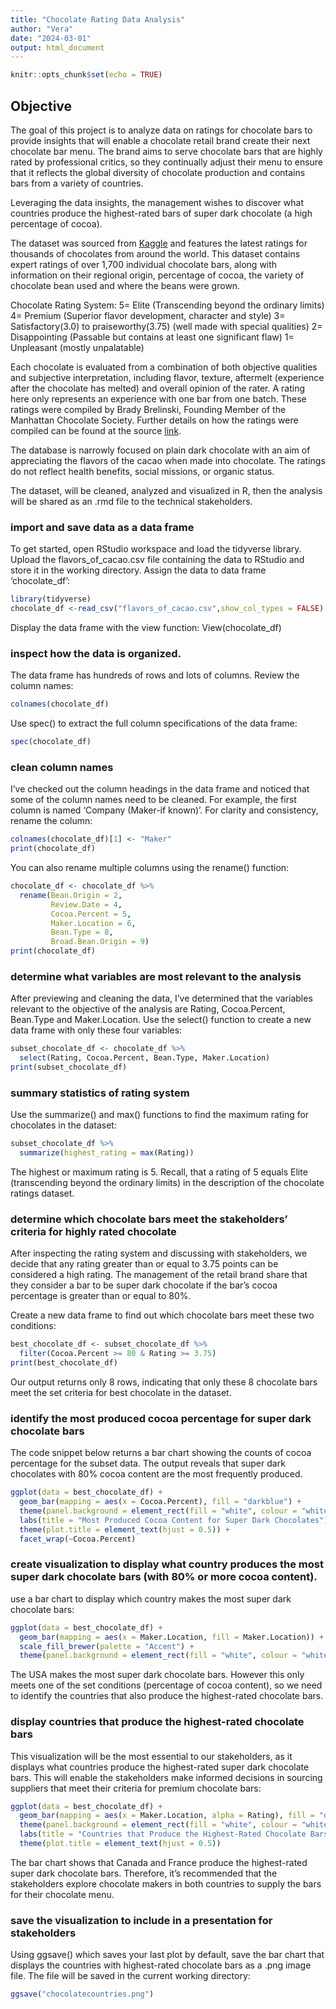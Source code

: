 ```yaml
---
title: "Chocolate Rating Data Analysis"
author: "Vera"
date: "2024-03-01"
output: html_document
---
```


```r
knitr::opts_chunk$set(echo = TRUE)
```

## Objective
The goal of this project is to analyze data on ratings for chocolate bars to provide insights that will enable a chocolate retail brand create their next chocolate bar menu. The brand aims to serve chocolate bars that are highly rated by professional critics, so they continually adjust their menu to ensure that it reflects the global diversity of chocolate production and contains bars from a variety of countries.

Leveraging the data insights, the management wishes to discover what countries produce the highest-rated bars of super dark chocolate (a high percentage of cocoa).

The dataset was sourced from [Kaggle](https://www.kaggle.com/rtatman/chocolate-bar-ratings) and features the latest ratings for thousands of chocolates from around the world. This dataset contains expert ratings of over 1,700 individual chocolate bars, along with information on their regional origin, percentage of cocoa, the variety of chocolate bean used and where the beans were grown.

Chocolate Rating System:
5= Elite (Transcending beyond the ordinary limits)
4= Premium (Superior flavor development, character and style)
3= Satisfactory(3.0) to praiseworthy(3.75) (well made with special qualities)
2= Disappointing (Passable but contains at least one significant flaw)
1= Unpleasant (mostly unpalatable)

Each chocolate is evaluated from a combination of both objective qualities and subjective interpretation, including flavor, texture, aftermelt (experience after the chocolate has melted) and overall opinion of the rater. A rating here only represents an experience with one bar from one batch. 
These ratings were compiled by Brady Brelinski, Founding Member of the Manhattan Chocolate Society. Further details on how the ratings were compiled can be found at the source [link](https://www.kaggle.com/rtatman/chocolate-bar-ratings).

The database is narrowly focused on plain dark chocolate with an aim of appreciating the flavors of the cacao when made into chocolate. The ratings do not reflect health benefits, social missions, or organic status.

The dataset, will be cleaned, analyzed and visualized in R, then the analysis will be shared as an .rmd file to the technical stakeholders.


### import and save data as a data frame
To get started, open RStudio workspace and load the tidyverse library. Upload the flavors_of_cacao.csv file containing the data to RStudio and store it in the working directory. Assign the data to data frame 'chocolate_df':

```r
library(tidyverse)
chocolate_df <-read_csv("flavors_of_cacao.csv",show_col_types = FALSE)
```

Display the data frame with the view function:
View(chocolate_df)


###  inspect how the data is organized. 
The data frame has hundreds of rows and lots of columns. Review the column names:

```r
colnames(chocolate_df)
```

Use spec() to extract the full column specifications of the data frame:

```r
spec(chocolate_df)
```


### clean column names
I've checked out the column headings in the data frame and noticed that some of the column names need to be cleaned. For example, the first column is named 'Company \n(Maker-if known)'. For clarity and consistency, rename the column:


```r
colnames(chocolate_df)[1] <- "Maker"
print(chocolate_df)
```


You can also rename multiple columns using the rename() function:


```r
chocolate_df <- chocolate_df %>%
  rename(Bean.Origin = 2,
         Review.Date = 4,
         Cocoa.Percent = 5,
         Maker.Location = 6,
         Bean.Type = 8,
         Broad.Bean.Origin = 9)
print(chocolate_df)
```


### determine what variables are most relevant to the analysis
After previewing and cleaning the data, I've determined that the variables relevant to the objective of the analysis are Rating, Cocoa.Percent, Bean.Type and Maker.Location. 
Use the select() function to create a new data frame with only these four variables:

```r
subset_chocolate_df <- chocolate_df %>%
  select(Rating, Cocoa.Percent, Bean.Type, Maker.Location)
print(subset_chocolate_df)
```



### summary statistics of rating system
Use the summarize() and max() functions to find the maximum rating for chocolates in the dataset:

```r
subset_chocolate_df %>%
  summarize(highest_rating = max(Rating))
```

The highest or maximum rating is 5. Recall, that a rating of 5 equals Elite (transcending beyond the ordinary limits) in the description of the chocolate ratings dataset.

### determine which chocolate bars meet the stakeholders' criteria for highly rated chocolate
After inspecting the rating system and discussing with stakeholders, we decide that any rating greater than or equal to 3.75 points can be considered a high rating. 
The management of the retail brand share that they consider a bar to be super dark chocolate if the bar's cocoa percentage is greater than or equal to 80%. 

Create a new data frame to find out which chocolate bars meet these two conditions:

```r
best_chocolate_df <- subset_chocolate_df %>%
  filter(Cocoa.Percent >= 80 & Rating >= 3.75)
print(best_chocolate_df)
```

Our output returns only 8 rows, indicating that only these 8 chocolate bars meet the set criteria for best chocolate in the dataset.


### identify the most produced cocoa percentage for super dark chocolate bars
The code snippet below returns a bar chart showing the counts of cocoa percentage for the subset data. The output reveals that super dark chocolates with 80% cocoa content are the most frequently produced. 

```r
ggplot(data = best_chocolate_df) +
  geom_bar(mapping = aes(x = Cocoa.Percent), fill = "darkblue") +
  theme(panel.background = element_rect(fill = "white", colour = "white")) +
  labs(title = "Most Produced Cocoa Content for Super Dark Chocolates") +
  theme(plot.title = element_text(hjust = 0.5)) +
  facet_wrap(~Cocoa.Percent)
```

### create visualization to display what country produces the most super dark chocolate bars (with 80% or more cocoa content).

use a bar chart to display which country makes the most super dark chocolate bars:

```r
ggplot(data = best_chocolate_df) +
  geom_bar(mapping = aes(x = Maker.Location, fill = Maker.Location)) +
  scale_fill_brewer(palette = "Accent") +
  theme(panel.background = element_rect(fill = "white", colour = "white"))
```

The USA makes the most super dark chocolate bars. However this only meets one of the set conditions (percentage of cocoa content), so we need to identify the countries that also produce the highest-rated chocolate bars. 

### display countries that produce the highest-rated chocolate bars
This visualization will be the most essential to our stakeholders, as it displays what countries produce the highest-rated super dark chocolate bars.
This will enable the stakeholders make informed decisions in sourcing suppliers that meet their criteria for premium chocolate bars:

```r
ggplot(data = best_chocolate_df) +
  geom_bar(mapping = aes(x = Maker.Location, alpha = Rating), fill = "darkblue") +
  theme(panel.background = element_rect(fill = "white", colour = "white")) +
  labs(title = "Countries that Produce the Highest-Rated Chocolate Bars") +
  theme(plot.title = element_text(hjust = 0.5))
```


The bar chart shows that Canada and France produce the highest-rated super dark chocolate bars. Therefore, it's recommended that the stakeholders explore chocolate makers in both countries to supply the bars for their chocolate menu.

### save the visualization to include in a presentation for stakeholders
Using ggsave() which saves your last plot by default, save the bar chart that displays the countries with highest-rated chocolate bars as a .png image file. The file will be saved in the current working directory:

```r
ggsave("chocolatecountries.png")
```
